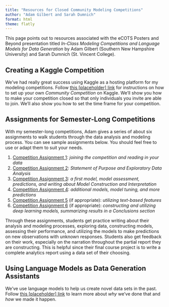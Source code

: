 ```yaml
---
title: "Resources for Closed Community Modeling Competitions"
author: "Adam Gilbert and Sarah Dumnich"
format: html
theme: flatly
---
```


This page points out to resources associated with the eCOTS Posters and Beyond presentation titled *In-Class Modeling Competitions and Language Models for Data Generation* by Adam Gilbert (Southern New Hampshire University) and Sarah Dumnich (St. Vincent College).

## Creating a Kaggle Competition

We've had really great success using Kaggle as a hosting platform for my modeling competitions. Follow [this [placeholder] link](https://agmath.github.io/) for instructions on how to set up your own *Community Competition* on Kaggle. We'll show you how to make your competition closed so that only individuals you invite are able to join. We'll also show you how to set the time frame for your competition.

## Assignments for Semester-Long Competitions

With my semester-long competitions, Adam gives a series of about six assignments to walk students through the data analysis and modeling process. You can see sample assignments below. You should feel free to use or adapt them to suit your needs.

1. [Competition Assignment 1](https://agmath.github.io/ClassificationCourse/CA1.html): *joining the competition and reading in your data*
2. [Competition Assignment 2](https://agmath.github.io/ClassificationCourse/CA2.html): *Statement of Purpose and Exploratory Data Analysis*
3. [Competition Assignment 3](https://agmath.github.io/ClassificationCourse/CA3.html): *a first model, model assessment, predictions, and writing about Model Construction and Interpretation*
4. [Competition Assignment 4](https://agmath.github.io/ClassificationCourse/CA4.html): *additional models, model tuning, and more predictions*
5. [Competition Assignment 5](https://agmath.github.io/ClassificationCourse/CA5.html) (if appropriate): *utilizing text-based features*
6. [Competition Assignment 6](https://agmath.github.io/ClassificationCourse/CA6.html) (if appropriate): *constructing and utilizing deep learning models, summarizing results in a Conclusions section*

Through these assignments, students get practice writing about their analysis and modeling processes, exploring data, constructing models, assessing their performance, and utilizing the models to make predictions on new observations with unknown responses. Students also get feedback on their work, especially on the narration throughout the partial report they are constructing. This is helpful since their final course project is to write a complete analytics report using a data set of their choosing.

## Using Language Models as Data Generation Assistants

We've use language models to help us create novel data sets in the past. Follow [this [placeholder] link](https://agmath.github.io/) to learn more about *why* we've done that and *how* we made it happen.